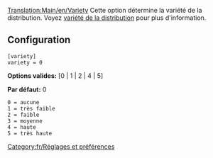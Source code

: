 [[Translation:Main/en/Variety]]
{{en/-}}
Cette option détermine la variété de la distribution. Voyez [[Main/fr/Variété de la distribution|variété de la distribution]] pour plus d'information.

== Configuration ==

<pre>
[variety]
variety = 0
</pre>

'''Options valides:''' [0 | 1 | 2 | 4 | 5]

'''Par défaut:''' 0

<pre>
0 = aucune
1 = très faible
2 = faible
3 = moyenne
4 = haute
5 = très haute
</pre>

[[Category:fr/Réglages et préférences]]